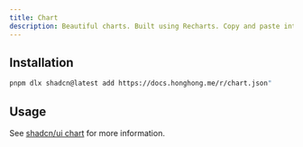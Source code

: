 ```yaml
---
title: Chart
description: Beautiful charts. Built using Recharts. Copy and paste into your apps.
---
```


<ComponentPreview name='chart/chart' />

## Installation

```bash
pnpm dlx shadcn@latest add https://docs.honghong.me/r/chart.json"
```

## Usage

See [shadcn/ui chart](https://ui.shadcn.com/docs/components/chart) for more information.
